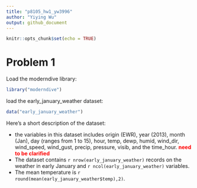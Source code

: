 ```yaml
---
title: "p8105_hw1_yw3996"
author: "Yiying Wu"
output: github_document
---
```


```r
knitr::opts_chunk$set(echo = TRUE)
```

# Problem 1
Load the moderndive library:
```r
library("moderndive")
```

load the early_january_weather dataset:
```r
data("early_january_weather")
```
Here's a short description of the dataset:

* the variables in this dataset includes origin (EWR), year (2013), month (Jan), day (ranges from 1 to 15), hour, temp, dewp, humid, wind_dir, wind_speed, wind_gust, precip, pressure, visib, and the time_hour.  <span style="color: red;">**need to be clarified**</span> 
* The dataset contains `r nrow(early_january_weather)` records on the weather in early January and `r ncol(early_january_weather)` variables.
* The mean temperature is `r round(mean(early_january_weather$temp),2)`.
